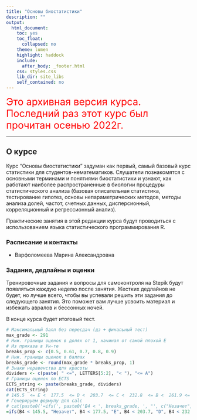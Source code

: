 ```yaml
---
title: "Основы биостатистики"
description: ""
output:
  html_document:
    toc: yes
    toc_float:
      collapsed: no
    theme: lumen
    highlight: haddock
    include:
      after_body: _footer.html
    css: styles.css
    lib_dir: site_libs
    self_contained: no
---
```

 
<span style="color: red; font-size:20pt">
Это архивная версия курса. Последний раз этот курс был прочитан осенью 2022г.</span>

---

## О курсе

Курс "Основы биостатистики" задуман как первый, самый базовый курс статистики для студентов-нематематиков. Слушатели познакомятся с основными терминами и понятиями биостатистики и узнают, как работают наиболее распространенные в биологии процедуры статистического анализа (базовая описательная статистика, тестирование гипотез, основы непараметрических методов, методы анализа долей, частот, счетных данных, дисперсионный, корреляционный и регрессионный анализ).

Практические занятия в этой редакции курса будут проводиться с использованием языка статистического программирования R. 

### Расписание и контакты

- Варфоломеева Марина Александровна

### Задания, дедлайны и оценки

Тренировочные задания и вопросы для самоконтроля на Stepik будут появляться каждую неделю после занятия. Жестких дедлайнов не будет, но лучше всего, чтобы вы успевали решить эти задания до следующего занятия. Это поможет вам лучше усвоить материал и избежать авралов и бессонных ночей.

В конце курса будет итоговый тест.

```r
# Максимальный балл без пересдач (дз + финальный тест)
max_grade <- 291
# Ниж. границы оценок в долях от 1, начиная от самой плохой E
# Из приказа в Ун-те
breaks_prop <- c(0.5, 0.61, 0.7, 0.8, 0.9)
# Ниж. границы оценок в баллах
breaks_grade <- round(max_grade * breaks_prop, 1)
# Знаки неравенства для красоты
dividers <- c(paste( " <=", LETTERS[5:2], "< "), "<= A")
# Границы оценок по ECTS
ECTS_string <- paste(breaks_grade, dividers)
cat(ECTS_string)
# 145.5  <= E <  177.5  <= D <  203.7  <= C <  232.8  <= B <  261.9 <= A
# Генерируем формулу для calc
# cat(paste0('=ifs(', paste0('B4 < ', breaks_grade, ', "', c("Незачет", LETTERS[5:2]), collapse = '", '), '", B4 >= ', breaks_grade[5], ', "A")'))
=ifs(B4 < 145.5, "Незачет", B4 < 177.5, "E", B4 < 203.7, "D", B4 < 232.8, "C", B4 < 261.9, "B", B4 >= 261.9, "A")
```
